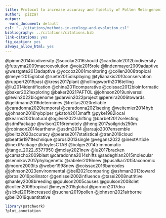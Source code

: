 ```yaml
--- 
title: Protocol to increase accuracy and fidelity of Pollen Meta-genomic Barcoding using Angiosperms353; Case study using Corbiculae loads from wild Bumble Bees
author:  pizzaT
output:
  word_document: default
csl: "../citations/methods-in-ecology-and-evolution.csl"
bibliography: ../citations/citations.bib
link-citations: yes
fig_caption: yes
always_allow_html: yes
--- 
```


@pimm2014biodiversity
@socolar2016should
@cardinale2012biodiversity
@futuyma2009macroevolution
@voje2015role
@lindenmayer2009adaptive
@westgate2013adaptive
@yoccoz2001monitoring
@collen2008tropical
@meyer2015global
@ruete2015displaying
@tylianakis2010conservation
@ruppert2019past
@kress2017plant
@hollingsworth2016telling
@liu2014identification
@china2011comparative
@coissac2012bioinformatic
@baker2021exploring
@baker2021PAFTOL
@johnson2019universal
@lewin2022biogenome
@darwin2022project
@pereira2006towards
@geldmann2016determines
@freitas2020reliable
@caradonna2020temporal
@caradonna2021seeing
@weitemier2014hyb
@johnson2016hybpiper
@katoh2013mafft
@pyke1982local
@kearns2001natural
@ogilvie2022shifting
@barbet2012selecting
@sdmPackage
@wilson2016remotely
@hengl2017soilgrids250m
@robinson2014earthenv
@usdm2014
@araujo2007ensemble
@belitz2020accuracy
@pearse2017statistical
@tran2019cloud
@beattie1971technique
@brosi2013single
@vegans2022
@inextArticle
@inextPackage
@doylesCTAB
@bolger2014trimmomatic
@tange_2022_6377950
@mclay2021new
@lu2017bracken
@camacho2009blast
@caradonna2014shifts
@sadeghian2015molecular
@sennikov2017phylogenetic
@rabeler2016new
@pusalkar2015taxonomic
@moore2003its
@weber1998new
@coissac2016barcodes
@johnson2023environmental
@bell2021comparing
@ashman2013toward
@brosi2016pollinator
@genissel2002influence
@tasei2008nutritive
@hanley2008breeding
@goulson2005causes
@goulson2008diet
@collen2008tropical
@meyer2015global
@pornon2017dna
@sickel2015increased
@suchan2019pollen
@johnson2021airborne
@bell2019quantitative

```r
library(patchwork)
?plot_annotation
```